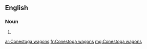 ==English==

===Noun===
{{head|en}}

# {{plural of|Conestoga wagon}}

[[ar:Conestoga wagons]]
[[fr:Conestoga wagons]]
[[mg:Conestoga wagons]]